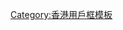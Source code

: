 {{Userbox-2
  |id2=[[File:Coat of arms of Hong Kong (1959-1997).svg|46px|alt=香港紋章]]
  |id2-c=#00247D
  |id1=[[File:Flag of Hong Kong 1959.svg|46px|alt=香港旗]]
  |id1-c=white
  |info=這個用戶是'''[[英國國民（海外）|<span style="color:#CF142B;">英屬香港人</span>]]'''。<!--認為自己是餘孽請使用{{User hk3}} 模版-->
  |info-c=#00247D
  |info-fc=#FFf
  |info-s=9
  |border-c=#00247D
  |border-s=1
}}<includeonly>[[Category:英屬香港維基人|{{PAGENAME}}]][[Category:香港維基人|{{PAGENAME}}]]</includeonly><noinclude>
[[Category:香港用戶框模板]]
</noinclude>